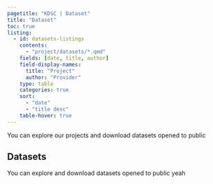 ```yaml
---
pagetitle: "KDSC | Dataset"
title: "Dataset"
toc: true
listing:
  - id: datasets-listings
    contents: 
      - "project/datasets/*.qmd"
    fields: [date, title, author]
    field-display-names: 
      title: "Project"
      author: "Provider"
    type: table
    categories: true
    sort:
      - "date"
      - "title desc"
    table-hover: true
---
```


You can explore our projects and download datasets opened to public

## Datasets

You can explore and download datasets opened to public yeah

::: {#datasets-listings}
:::
